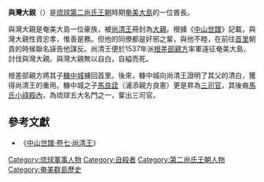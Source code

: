 {{Lewchewan
|amskanji=与湾大親
|amskana=ユアン ウフヌシ
|amsromaji=Yuan Ufunushi
}}
'''與灣大親'''（{{bd|？||1537年||catIdx=Y}}）是[[琉球國|琉球]][[第二尚氏王朝|第二尚氏王朝]]時期[[奄美大島|奄美大島]]的一位酋長。

與灣大親是奄美大島一位豪族，被[[尚清王|尚清王]]冊封為[[大親|大親]]。根據《[[中山世譜|中山世譜]]》記載，與灣大親性資忠孝，惟善是務。但他的同僚都是奸邪之輩，與他不睦，在前往[[首里|首里]]朝貢的時候聯名誣告他謀反。尚清王便於1537年派[[根差部親方|根差部親方]]率軍遠征奄美大島，討伐與灣大親。與灣大親無以自白，自縊而死。

根差部親方將其子[[糠中城|糠中城]]擄回首里。後來，糠中城向尚清王證明了其父的清白，獲得尚清王的重用。糠中城之子[[馬良詮|馬良詮]]（浦添親方良憲）更是昇為[[三司官|三司官]]，其後裔[[馬氏小祿殿內|馬氏小祿殿內]]，為琉球五大名門之一，輩出三司官。
==參考文獻==
*《[[:s:中山世譜/卷07|中山世譜·卷七·尚清王]]》

[[Category:琉球軍事人物|Category:琉球軍事人物]]
[[Category:自殺者|Category:自殺者]]
[[Category:第二尚氏王朝人物|Category:第二尚氏王朝人物]]
[[Category:奄美群島歷史|Category:奄美群島歷史]]